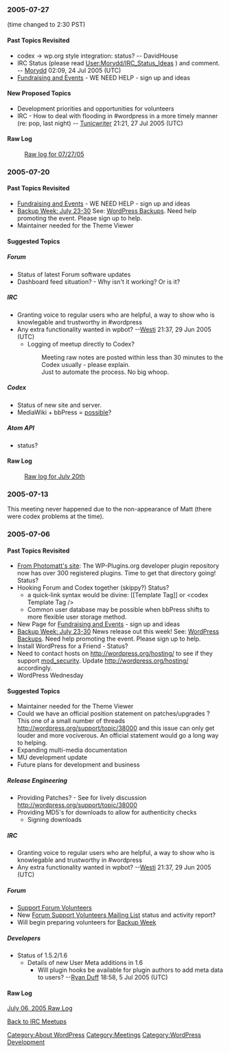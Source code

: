 === 2005-07-27 === 
(time changed to 2:30 PST)

====Past Topics Revisited====
* codex -> wp.org style integration: status? -- DavidHouse
* IRC Status (please read [[User:Morydd/IRC_Status_Ideas]] ) and comment. -- [[User:Morydd|Morydd]] 02:09, 24 Jul 2005 (UTC)
* [[Fundraising_and_Promotions|Fundraising and Events]] - WE NEED HELP - sign up and ideas

====New Proposed Topics====

* Development priorities and opportunities for volunteers
* IRC - How to deal with flooding in #wordpress in a more timely manner (re: pop, last night) -- [[User:Tunicwriter|Tunicwriter]] 21:21, 27 Jul 2005 (UTC)

====Raw Log====
:[[IRC Meetups/2005/July/July27RawLog|Raw log for 07/27/05]]

===2005-07-20===
====Past Topics Revisited====

* [[Fundraising_and_Promotions|Fundraising and Events]] - WE NEED HELP - sign up and ideas
* [[User:Lorelle/Backup_Week|Backup Week: July 23-30]] See: [[WordPress Backups]]. Need help promoting the event. Please sign up to help.
* Maintainer needed for the Theme Viewer

====Suggested Topics====
=====Forum=====
* Status of latest Forum software updates
* Dashboard feed situation?  - Why isn't it working?  Or is it?

=====IRC=====
*Granting voice to regular users who are helpful, a way to show who is knowlegable and trustworthy in #wordpress
*Any extra functionality wanted in wpbot? --[[User:Westi|Westi]] 21:37, 29 Jun 2005 (UTC)
**Logging of meetup directly to Codex?
::Meeting raw notes are posted within less than 30 minutes to the Codex usually - please explain.
::Just to automate the process.  No big whoop.

===== Codex =====
* Status of new site and server.
* MediaWiki + bbPress = [[User:RobLa/bbPress Auth for MediaWiki|possible]]?

===== Atom API =====
* status?

====Raw Log====
:[[IRC Meetups/2005/July/July20RawLog|Raw log for July 20th]]

===2005-07-13===
This meeting never happened due to the non-appearance of Matt (there were codex problems at the time).

===2005-07-06===
====Past Topics Revisited====
* [http://photomatt.net/2005/06/16/tons-of-plugins/ From Photomatt's site]: The WP-Plugins.org developer plugin repository now has over 300 registered plugins. Time to get that directory going! Status?
* Hooking Forum and Codex together (skippy?) Status?
** a quick-link syntax would be divine: <nowiki>[[Template Tag]]</nowiki> or &lt;codex Template Tag /&gt;
** Common user database may be possible when bbPress shifts to more flexible user storage method.
* New Page for [[Fundraising_and_Promotions|Fundraising and Events]] - sign up and ideas
* [[User:Lorelle/Backup_Week|Backup Week: July 23-30]] News release out this week! See: [[WordPress Backups]]. Need help promoting the event. Please sign up to help.
* Install WordPress for a Friend - Status?
* Need to contact hosts on http://wordpress.org/hosting/ to see if they support [http://wordpress.org/development/2005/05/security-update/ mod_security].  Update http://wordpress.org/hosting/ accordingly.
* WordPress Wednesday

====Suggested Topics====
* Maintainer needed for the Theme Viewer
* Could we have an official position statement on patches/upgrades ? This one of a small number of threads http://wordpress.org/support/topic/38000 and this issue can only get louder and more vociverous. An official statement would go a long way to helping.
* Expanding multi-media documentation
* MU development update
* Future plans for development and business

=====Release Engineering=====
* Providing Patches? - See for lively discussion [http://wordpress.org/support/topic/38000 http://wordpress.org/support/topic/38000]
* Providing MD5's for downloads to allow for authenticity checks
** Signing downloads

=====IRC=====
*Granting voice to regular users who are helpful, a way to show who is knowlegable and trustworthy in #wordpress
*Any extra functionality wanted in wpbot? --[[User:Westi|Westi]] 21:37, 29 Jun 2005 (UTC)

=====Forum=====
* [[Support Forum Volunteers]]
* New [[Mailing_Lists#Support_Forum_Volunteers|Forum Support Volunteers Mailing List]] status and activity report?
* Will begin preparing volunteers for [[User:Lorelle/Backup_Week|Backup Week]]

=====Developers=====
* Status of 1.5.2/1.6
** Details of new User Meta additions in 1.6
*** Will plugin hooks be available for plugin authors to add meta data to users? --[[User:Ryan Duff|Ryan Duff]] 18:58, 5 Jul 2005 (UTC)

====Raw Log====
[[IRC_Meetups/2005/July/July06RawLog|July 06, 2005 Raw Log]]


[[IRC Meetups|Back to IRC Meetups]]

[[Category:About WordPress]]
[[Category:Meetings]]
[[Category:WordPress Development]]